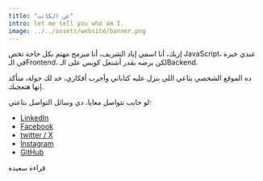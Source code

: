 ```yaml
---
title: "عن الكاتب"
intro: let me tell you who am I.
image: ../../assets/website/banner.png
---
```


إزيك، أنا اسمي إياد الشريف، أنا مبرمج مهتم بكل حاجة تخص JavaScript، عندي خبرة في الـFrontend، لكن برضه بقدر أشتغل كويس على الـBackend.

ده الموقع الشخصي بتاعي اللي بنزل عليه كتاباتي وأجرب أفكاري، خد لك جولة، متأكد إنها هتعجبك.

لو حابب تتواصل معايا، دي وسائل التواصل بتاعتي:

- [LinkedIn](https://www.linkedin.com/in/eyad-alsherif-741177216/)
- [Facebook](https://www.facebook.com/Eyad1Alsherif)
- [twitter / X](https://x.com/Daniel_d7a_76)
- [Instagram](https://www.instagram.com/eyadooo_76/)
- [GitHub](https://github.com/daniel-d7a)

قراءة سعيدة
